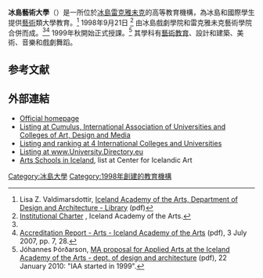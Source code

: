 {{Infobox university
| name               =冰島藝術大學
| native_name        =Listaháskóli Íslands
| latin_name      =
| image           = Iceland University of the Arts Logo.svg
| motto           =
| established        =1998
| type               =[[私立大學|私立]]
| endowment       =
| staff           =
| faculty         =
| president       =
| principal       =
| rector          =
| chancellor      =
| dean            =
| head_label      =
| head            =
| students           =452（2009）<ref>[http://english.lhi.is/about-the-academy/statistics/ Statistics 2009] {{webarchive|url=https://web.archive.org/web/20120313120311/http://english.lhi.is/about-the-academy/statistics/ |date=2012-03-13 }}</ref>
| undergrad       =
| postgrad        =
| doctoral        =
| city               =[[雷克雅未克|雷克雅未克]]
| state           =
| country            =[[冰島|冰島]]
| campus          =
| free_label      =
| free            =
| colors          =
| colours         =
| mascot          =
| affiliations    =
| website            =http://www.lhi.is/
}}
'''冰島藝術大學'''（{{lang-is|Listaháskóli Íslands}}）是一所位於[[冰島|冰島]][[雷克雅未克|雷克雅未克]]的高等教育機構，為冰島和國際學生提供[[藝術|藝術]]類大學教育。<ref name=Lisa>Lisa Z. Valdimarsdottir, [http://www.arlisnorden.org/arlis/arkitekturgruppen/files/arkitekturmote2009/09Iceland.pdf Iceland Academy of the Arts, Department of Design and Architecture - Library] {{Wayback|url=http://www.arlisnorden.org/arlis/arkitekturgruppen/files/arkitekturmote2009/09Iceland.pdf |date=20120303072653 }} (pdf)</ref> 1998年9月21日 <ref>[http://english.lhi.is/about-the-academy/administration/organizational-charter/ Institutional Charter] {{Wayback|url=http://english.lhi.is/about-the-academy/administration/organizational-charter/ |date=20110722022413 }}, Iceland Academy of the Arts.</ref> 由冰島戲劇學院和雷克雅未克藝術學院合併而成。<ref name=Lisa/><ref>[http://bella.mrn.stjr.is/utgafur/iaa-accreditation-arts.pdf Accreditation Report - Arts - Iceland Academy of the Arts] {{Webarchive|url=http://wayback.vefsafn.is/wayback/20100409202612/http%3A//bella.mrn.stjr.is/utgafur/iaa%2Daccreditation%2Darts.pdf |date=2010-04-09 }} (pdf), 3 July 2007, pp. 7, 28.</ref> 1999年秋開始正式授課。<ref>Jóhannes Þórðarson, [http://cirrusnetwork.net/wp-content/uploads/MA_Proposal_Presentation_Johannes_Thordarson.pdf MA proposal for Applied Arts at the Iceland Academy of the Arts - dept. of design and architecture] {{Wayback|url=http://cirrusnetwork.net/wp-content/uploads/MA_Proposal_Presentation_Johannes_Thordarson.pdf |date=20110723042533 }}(pdf), 22 January 2010: "IAA started in 1999".</ref> 其學科有[[藝術教育|藝術教育]]、設計和建築、美術、音樂和戲劇舞蹈。

== 参考文献 ==
{{reflist}}

== 外部連結 ==

* [http://www.lhi.is Official homepage]
* [http://www.cumulusassociation.org/index.php?option=com_members&task=view&memid=74&Itemid=93 Listing at Cumulus, International Association of Universities and Colleges of Art, Design and Media]{{Wayback|url=http://www.cumulusassociation.org/index.php?option=com_members&task=view&memid=74&Itemid=93 |date=20131213230050 }}
* [http://www.4icu.org/reviews/1972.htm Listing and ranking at 4 International Colleges and Universities]{{Wayback|url=http://www.4icu.org/reviews/1972.htm |date=20131215134739 }}
* [http://www.university-directory.eu/Iceland/Iceland-Academy-of-the-Arts.html Listing at www.University.Directory.eu]{{Wayback|url=http://www.university-directory.eu/Iceland/Iceland-Academy-of-the-Arts.html |date=20140106154642 }}
* [http://www.cia.is/inst/4.html Arts Schools in Iceland]{{Wayback|url=http://www.cia.is/inst/4.html |date=20110930155130 }}, list at Center for Icelandic Art

{{coord|64|08|29|N|21|54|39|W|region:IS-1_type:landmark_source:kolossus-dewiki|display=title}}

{{冰島小作品}}
{{冰島的大學}}
{{DEFAULTSORT:Iceland Academy Of The Arts}}

[[Category:冰島大學|Category:冰島大學]]
[[Category:1998年創建的教育機構|Category:1998年創建的教育機構]]